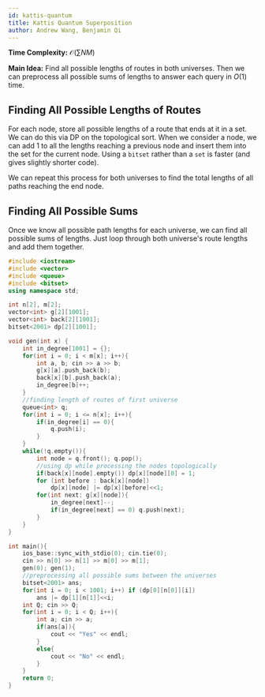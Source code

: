 ```yaml
---
id: kattis-quantum
title: Kattis Quantum Superposition
author: Andrew Wang, Benjamin Qi
---
```


**Time Complexity:** $\mathcal{O}(\sum NM)$

**Main Idea:** Find all possible lengths of routes in both universes. Then we can preprocess all possible sums of lengths to answer each query in $O(1)$ time. 

## Finding All Possible Lengths of Routes

For each node, store all possible lengths of a route that ends at it in a set. We can do this via DP on the topological sort. When we consider a node, we can add 1 to all the lengths reaching a previous node and insert them into the set for the current node. Using a `bitset` rather than a `set` is faster (and gives slightly shorter code).

We can repeat this process for both universes to find the total lengths of all paths reaching the end node.

## Finding All Possible Sums

Once we know all possible path lengths for each universe, we can find all possible sums of lengths. Just loop through both universe's route lengths and add them together. 

```cpp
#include <iostream>
#include <vector>
#include <queue>
#include <bitset>
using namespace std;

int n[2], m[2];
vector<int> g[2][1001];
vector<int> back[2][1001];
bitset<2001> dp[2][1001];

void gen(int x) {
	int in_degree[1001] = {};
	for(int i = 0; i < m[x]; i++){
		int a, b; cin >> a >> b;
		g[x][a].push_back(b);
		back[x][b].push_back(a);
		in_degree[b]++;
	}
	//finding length of routes of first universe
	queue<int> q;
	for(int i = 0; i <= n[x]; i++){
		if(in_degree[i] == 0){
			q.push(i);
		}
	}
	while(!q.empty()){
		int node = q.front(); q.pop();
		//using dp while processing the nodes topologically
		if(back[x][node].empty()) dp[x][node][0] = 1;
		for (int before : back[x][node])
			dp[x][node] |= dp[x][before]<<1;
		for(int next: g[x][node]){
			in_degree[next]--;
			if(in_degree[next] == 0) q.push(next);
		}
	}
}

int main(){
	ios_base::sync_with_stdio(0); cin.tie(0);
	cin >> n[0] >> n[1] >> m[0] >> m[1];
	gen(0); gen(1);
	//preprocessing all possible sums between the universes
	bitset<2001> ans;
	for(int i = 0; i < 1001; i++) if (dp[0][n[0]][i]) 
		ans |= dp[1][n[1]]<<i;
	int Q; cin >> Q;
	for(int i = 0; i < Q; i++){
		int a; cin >> a;
		if(ans[a]){
			cout << "Yes" << endl;
		}
		else{
			cout << "No" << endl;
		}
	}
	return 0;
}
```
